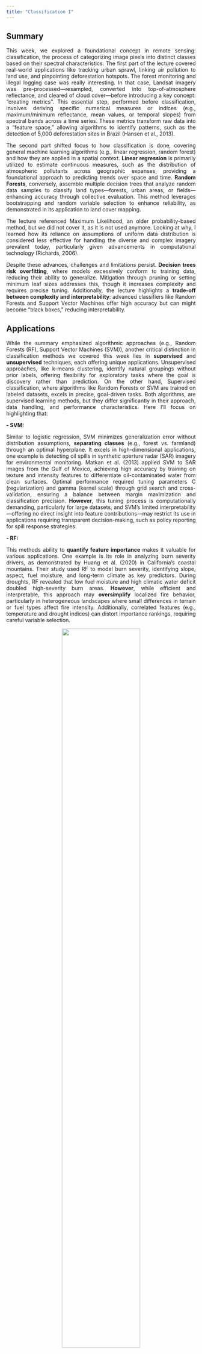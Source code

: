 ```yaml
---
title: "Classification I"
---
```


## Summary

::: {style="text-align: justify;"}
This week, we explored a foundational concept in remote sensing: classification, the process of categorizing image pixels into distinct classes based on their spectral characteristics. The first part of the lecture covered real-world applications like tracking urban sprawl, linking air pollution to land use, and pinpointing deforestation hotspots. The forest monitoring and illegal logging case was really interesting. In that case, Landsat imagery was pre-processed—resampled, converted into top-of-atmosphere reflectance, and cleared of cloud cover—before introducing a key concept: "creating metrics". This essential step, performed before classification, involves deriving specific numerical measures or indices (e.g., maximum/minimum reflectance, mean values, or temporal slopes) from spectral bands across a time series. These metrics transform raw data into a "feature space," allowing algorithms to identify patterns, such as the detection of 5,000 deforestation sites in Brazil (Hansen et al., 2013).

The second part shifted focus to how classification is done, covering general machine learning algorithms (e.g., linear regression, random forest) and how they are applied in a spatial context. **Linear regression** is primarily utilized to estimate continuous measures, such as the distribution of atmospheric pollutants across geographic expanses, providing a foundational approach to predicting trends over space and time. **Random Forests**, conversely, assemble multiple decision trees that analyze random data samples to classify land types—forests, urban areas, or fields—enhancing accuracy through collective evaluation. This method leverages bootstrapping and random variable selection to enhance reliability, as demonstrated in its application to land cover mapping.

The lecture referenced Maximum Likelihood, an older probability-based method, but we did not cover it, as it is not used anymore. Looking at why, I learned how its reliance on assumptions of uniform data distribution is considered less effective for handling the diverse and complex imagery prevalent today, particularly given advancements in computational technology (Richards, 2006).

Despite these advances, challenges and limitations persist. **Decision trees risk overfitting**, where models excessively conform to training data, reducing their ability to generalize. Mitigation through pruning or setting minimum leaf sizes addresses this, though it increases complexity and requires precise tuning. Additionally, the lecture highlights a **trade-off between complexity and interpretability**: advanced classifiers like Random Forests and Support Vector Machines offer high accuracy but can might become "black boxes," reducing interpretability.
:::

## Applications

::::: {style="text-align: justify;"}

While the summary emphasized algorithmic approaches (e.g., Random Forests (RF), Support Vector Machines (SVM)), another critical distinction in classification methods we covered this week lies in **supervised** and **unsupervised** techniques, each offering unique applications. Unsupervised approaches, like k-means clustering, identify natural groupings without prior labels, offering flexibility for exploratory tasks where the goal is discovery rather than prediction. On the other hand, Supervised classification, where algorithms like Random Forests or SVM are trained on labeled datasets, excels in precise, goal-driven tasks. Both algorithms, are supervised learning methods, but they differ significantly in their approach, data handling, and performance characteristics. Here I’ll focus on highlighting that:

**- SVM: **

Similar to logistic regression, SVM minimizes generalization error without distribution assumptions, **separating classes** (e.g., forest vs. farmland) through an optimal hyperplane. It excels in high-dimensional applications, one example is detecting oil spills in synthetic aperture radar (SAR) imagery for environmental monitoring. Matkan et al. (2013) applied SVM to SAR images from the Gulf of Mexico, achieving high accuracy by training on texture and intensity features to differentiate oil-contaminated water from clean surfaces. Optimal performance required tuning parameters C (regularization) and gamma (kernel scale) through grid search and cross-validation, ensuring a balance between margin maximization and classification precision. **However**, this tuning process is computationally demanding, particularly for large datasets, and SVM’s limited interpretability—offering no direct insight into feature contributions—may restrict its use in applications requiring transparent decision-making, such as policy reporting for spill response strategies.


**- RF: **

This methods ability to **quantify feature importance** makes it valuable for various applications. One example is its role in analyzing burn severity drivers, as demonstrated by Huang et al. (2020) in California’s coastal mountains. Their study used RF to model burn severity, identifying slope, aspect, fuel moisture, and long-term climate as key predictors. During droughts, RF revealed that low fuel moisture and high climatic water deficit doubled high-severity burn areas. **However**, while efficient and interpretable, this approach may **oversimplify** localized fire behavior, particularly in heterogeneous landscapes where small differences in terrain or fuel types affect fire intensity. Additionally, correlated features (e.g., temperature and drought indices) can distort importance rankings, requiring careful variable selection.


<figure style=" text-align: center;">

<img src="images/supervised_learning.png" style="width: 70%;"/>

<figcaption style="text-align: center;">

Figure 1 - RF Vs SVM approach. <br> <a href="https://cambridgecoding.wordpress.com/2016/05/16/expanding-your-machine-learning-toolkit-randomized-search-computational-budgets-and-new-algorithms-2/">Source</a>

</figcaption>

</figure>
:::::

## Reflections

Reflecting on this lecture, I found it easy to follow and connect with, probably because classification appears in many familiar research areas like city planning or detecting change. Before this, I had some knowledge of machine learning, but not within remote sensing.

A few years ago, in 2020, I attempted to detect building footprints in Riyadh using an Esri machine learning tool. The results were inaccurate, and at the time, I assumed buildings shared similar traits like materials across regions. I didn’t fully understand how Riyadh’s buildings differ in spectral and structural characteristics from those in the tool’s training data and the big impact this has. Now, I see how methods like SVM classification, introduced in the lecture, could improve such work by adjusting to local details.

The lecture also raised a broader consideration: the tendency to utilize the most accurate tools without considering their suitability for a given problem. The lecture showed Maximum Likelihood isn’t used much anymore because it can’t keep up with today’s messy data (Richards, 2006), which makes me think: how often do we pick flashy tech over what actually works for the problem?


## References

::: {style="text-align: left; font-size: 13px;"}
Hansen, M.C., Potapov, P.V., Moore, R., Hancher, M., Turubanova, S.A., Tyukavina, A., Thau, D., Stehman, S.V., Goetz, S.J., Loveland, T.R., Kommareddy, A., Egorov, A., Chini, L., Justice, C.O., Townshend, J.R.G., 2013. High-Resolution Global Maps of 21st-Century Forest Cover Change. Science 342, 850–853.

Huang, Y., Jin, Y., Schwartz, M. W., & Thorne, J. H. (2020). Intensified burn severity in California’s northern coastal mountains by drier climatic condition. Environmental Research Letters, 15(10), 104033-. https://doi.org/10.1088/1748-9326/aba6af

Matkan, A. A., Hajeb, M., & Azarakhsh, Z. (2013). Oil spill detection from SAR image using SVM based classification. International Archives of the Photogrammetry, Remote Sensing and Spatial Information Sciences., XL-1/W3, 55–60. https://doi.org/10.5194/isprsarchives-XL-1-W3-55-2013

Richards, J. A. (John A., & Jia, X. (2006). Remote sensing digital image analysis : an introduction. (4th ed. / John A. Richards, Xiuping Jia). Springer.
:::
